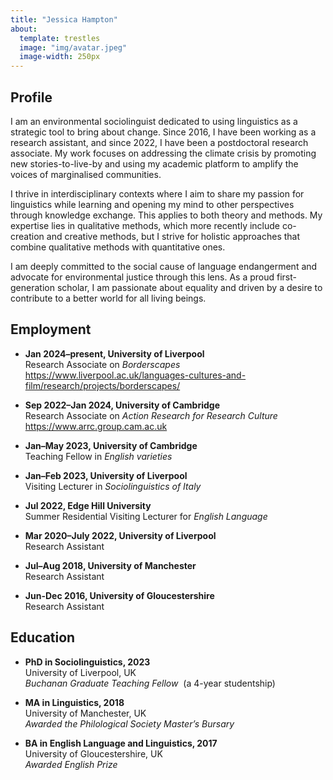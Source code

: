 ```yaml
---
title: "Jessica Hampton"
about:
  template: trestles
  image: "img/avatar.jpeg"
  image-width: 250px
---
```

## Profile

I am an environmental sociolinguist dedicated to using linguistics as a strategic tool to bring about change. Since 2016, I have been working as a research assistant, and since 2022, I have been a postdoctoral research associate. My work focuses on addressing the climate crisis by promoting new stories-to-live-by and using my academic platform to amplify the voices of marginalised communities.

I thrive in interdisciplinary contexts where I aim to share my passion for linguistics while learning and opening my mind to other perspectives through knowledge exchange. This applies to both theory and methods. My expertise lies in qualitative methods, which more recently include co-creation and creative methods, but I strive for holistic approaches that combine qualitative methods with quantitative ones.

I am deeply committed to the social cause of language endangerment and advocate for environmental justice through this lens. As a proud first-generation scholar, I am passionate about equality and driven by a desire to contribute to a better world for all living beings.

## Employment

-   **Jan 2024--present, University of Liverpool**\
    Research Associate on *Borderscapes* <https://www.liverpool.ac.uk/languages-cultures-and-film/research/projects/borderscapes/>

-   **Sep 2022--Jan 2024, University of Cambridge**\
    Research Associate on *Action Research for Research Culture* <https://www.arrc.group.cam.ac.uk>

-   **Jan--May 2023, University of Cambridge**\
    Teaching Fellow in *English varieties*

-   **Jan--Feb 2023, University of Liverpool**\
    Visiting Lecturer in *Sociolinguistics of Italy*

-   **Jul 2022, Edge Hill University**\
    Summer Residential Visiting Lecturer for *English Language*

-   **Mar 2020--July 2022, University of Liverpool**\
    Research Assistant

-   **Jul--Aug 2018, University of Manchester**\
    Research Assistant

-   **Jun-Dec 2016, University of Gloucestershire**\
    Research Assistant

## Education

-   **PhD in Sociolinguistics, 2023**\
    University of Liverpool, UK\
    *Buchanan Graduate Teaching Fellow*\ 
    (a 4-year studentship)

-   **MA in Linguistics, 2018**\
    University of Manchester, UK\
    *Awarded the Philological Society Master's Bursary*

-   **BA in English Language and Linguistics, 2017**\
    University of Gloucestershire, UK\
    *Awarded English Prize*

